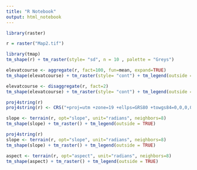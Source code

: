 ```yaml
---
title: "R Notebook"
output: html_notebook
---
```

```r
library(raster)
```

```r
r = raster("Map2.tif")
```

```r
library(tmap)
tm_shape(r) + tm_raster(style= "sd", n = 10 , palette = "Greys")
```
```r
elevatcourse <- aggregate(r, fact=100, fun=mean, expand=TRUE)
tm_shape(elevatcourse) + tm_raster(style= "cont") + tm_legend(outside = TRUE)
```
```r
elevatcourse <- disaggregate(r, fact=2)
tm_shape(elevatcourse) + tm_raster(style= "cont") + tm_legend(outside = TRUE)
```

```r
proj4string(r)
proj4string(r) <- CRS("+proj=utm +zone=19 +ellps=GRS80 +towgs84=0,0,0,0,0,0,0 +units=m +no_defs")
```
```r
slope <- terrain(r, opt="slope", unit="radians", neighbors=8)
tm_shape(slope) + tm_raster() + tm_legend(outside = TRUE)
```


```r
proj4string(r)
slope <- terrain(r, opt="slope", unit="radians", neighbors=8)
tm_shape(slope) + tm_raster() + tm_legend(outside = TRUE)

aspect <- terrain(r, opt="aspect", unit="radians", neighbors=8)
tm_shape(aspect) + tm_raster() + tm_legend(outside = TRUE)
```

